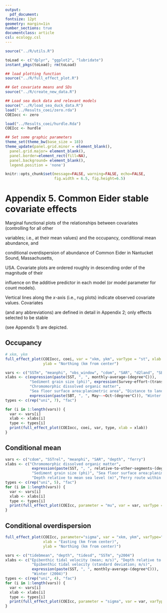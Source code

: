```yaml
---
output: 
  pdf_document:
fontsize: 12pt
geometry: margin=1in
number_sections: true
documentclass: article
csl: ecology.csl
---
```


```r
source("../R/utils.R")

toLoad <- c("dplyr", "ggplot2", "lubridate")
instant_pkgs(toLoad); rm(toLoad)

## load plotting function
source("../R/full_effect_plot.R")

## Get covariate means and SDs
source("../R/create_new_data.R")

## Load sea duck data and relevant models
source("../R/load_sea_duck_data.R")
load("../Results_coei/zero.rda")
COEIocc <- zero

load("../Results_coei/hurdle.Rda")
COEIcc <- hurdle

## Set some graphic parameters
theme_set(theme_bw(base_size = 18))
theme_update(panel.grid.minor = element_blank(),
  panel.grid.major= element_blank(),
  panel.border=element_rect(fill=NA),
  panel.background= element_blank(),
  legend.position = 'none')

knitr::opts_chunk$set(message=FALSE, warning=FALSE, echo=FALSE,
                      fig.width = 6.5, fig.height=6.5)
```

# Appendix 5. Common Eider stable covariate effects

Marginal functional plots of the relationships between covariates (controlling for all other

variables; i.e., at their mean values) and the occupancy, conditional mean abundance, and 

conditional overdispersion of abundance of Common Eider in Nantucket Sound, Massachusetts, 

USA.  Covariate plots are ordered roughly in descending order of the magnitude of their 

influence on the additive predictor in each model (or model parameter for count models).  

Vertical lines along the *x*-axis (i.e., rug plots) indicate observed covariate values.  Covariates

(and any abbreviations) are defined in detail in Appendix 2; only effects selected to be stable 

(see Appendix 1) are depicted.

## Occupancy
```r
# xkm, ykm
full_effect_plot(COEIocc, coei, var = "xkm, ykm", varType = "st", xlab = "Easting (km from center)",
                 ylab = "Northing (km from center")

vars <- c("SSTm", "meanphi", "obs_window", "cdom", "SAR", "d2land", "SBT", "y2005")
xlabs <- c(expression(paste(SST, ", ", monthly~average~(degree*C))),
           "Sediment grain size (phi)", expression(Survey~effort~(transect~km^2)), 
           "Chromomorphic dissolved organic matter",
           "Sea floor surface area:planimetric area", "Distance to land (km)",
           expression(paste(SBT, ", ", May~-~Oct~(degree*C))), "Winter (2005)")
types <- c(rep("uni", 7), "fac")

for (i in 1:length(vars)) {
  var <- vars[i]
  xlab <- xlabs[i]
  type <- types[i]
  print(full_effect_plot(COEIocc, coei, var, type, xlab = xlab))
}
```

## Conditional mean
```r
vars <- c("cdom", "SSTrel", "meanphi", "SAR", "depth", "ferry")
xlabs <- c("Chromomorphic dissolved organic matter", 
            expression(paste(SST, ", ", relative~to~other~segments~(degree*C))),
            "Sediment grain size (phi)", "Sea floor surface area:planimetric area", 
            "Depth relative to mean sea level (m)","Ferry route within 1 km")
types <- c(rep("uni", 5), "fac")
for (i in 1:length(vars)) {
  var <- vars[i]
  xlab <- xlabs[i]
  type <- types[i]
  print(full_effect_plot(COEIcc, parameter = "mu", var = var, varType = type, xlab = xlab))
}
```

## Conditional overdispersion
```r
full_effect_plot(COEIcc, parameter="sigma", var = "xkm, ykm", varType="bi", 
                 xlab = "Easting (km from center)",
                 ylab = "Northing (km from center)")

vars <- c("tidebmean", "depth", "tidesd", "SSTm", "y2004")
xlabs <- c("Epibenthic tidal velocity (mean; m/s)", "Depth relative to mean sea level (m)",
            "Epibenthic tidal velocity (standard deviation; m/s)", 
            expression(paste(SST, ", ", monthly~average~(degree*C))), 
            "Winter (2004)")
types <- c(rep("uni", 4), "fac")
for (i in 1:length(vars)) {
  var <- vars[i]
  xlab <- xlabs[i]
  type <- types[i]
  print(full_effect_plot(COEIcc, parameter = "sigma", var = var, varType = type, xlab = xlab))
}
```
